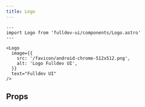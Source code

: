 ```yaml
---
title: Logo
---
```



```astro live
---
import Logo from 'fulldev-ui/components/Logo.astro'
---

<Logo
  image={{
    src: '/favicon/android-chrome-512x512.png',
    alt: 'Logo Fulldev UI',
  }}
  text="Fulldev UI"
/>
```

## Props

<Props />
